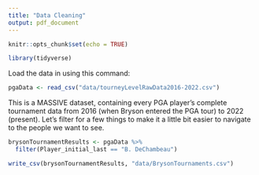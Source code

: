```yaml
---
title: "Data Cleaning"
output: pdf_document
---
```


```r
knitr::opts_chunk$set(echo = TRUE)
```

```r
library(tidyverse)
```

Load the data in using this command:
```r
pgaData <- read_csv("data/tourneyLevelRawData2016-2022.csv")
```

This is a MASSIVE dataset, containing every PGA player's complete tournament data from 2016 (when Bryson entered the PGA tour) to 2022 (present). Let's filter for a few things to make it a little bit easier to navigate to the people we want to see.

```r
brysonTournamentResults <- pgaData %>%
  filter(Player_initial_last == "B. DeChambeau")

write_csv(brysonTournamentResults, "data/BrysonTournaments.csv")
```

